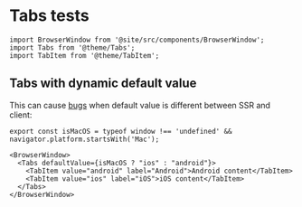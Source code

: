 # Tabs tests

```mdx-code-block
import BrowserWindow from '@site/src/components/BrowserWindow';
import Tabs from '@theme/Tabs';
import TabItem from '@theme/TabItem';
```

## Tabs with dynamic default value

This can cause [bugs](https://github.com/facebook/react-native-website/issues/2771) when default value is different between SSR and client:

```mdx-code-block
export const isMacOS = typeof window !== 'undefined' && navigator.platform.startsWith('Mac');

<BrowserWindow>
  <Tabs defaultValue={isMacOS ? "ios" : "android"}>
    <TabItem value="android" label="Android">Android content</TabItem>
    <TabItem value="ios" label="iOS">iOS content</TabItem>
  </Tabs>
</BrowserWindow>
```
